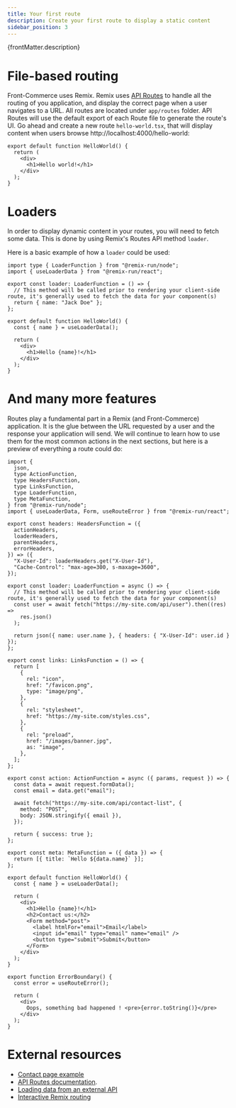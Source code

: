 ```yaml
---
title: Your first route
description: Create your first route to display a static content
sidebar_position: 3
---
```


<p>{frontMatter.description}</p>

# File-based routing

Front-Commerce uses Remix. Remix uses
[API Routes](https://remix.run/docs/en/main/guides/api-routes) to handle all the
routing of you application, and display the correct page when a user navigates
to a URL. All routes are located under `app/routes` folder. API Routes will use
the default export of each Route file to generate the route's UI. Go ahead and
create a new route `hello-world.tsx`, that will display content when users
browse http://localhost:4000/hello-world:

```tsx title="app/routes/hello-world.tsx"
export default function HelloWorld() {
  return (
    <div>
      <h1>Hello world!</h1>
    </div>
  );
}
```

# Loaders

In order to display dynamic content in your routes, you will need to fetch some
data. This is done by using Remix's Routes API method `loader`.

Here is a basic example of how a `loader` could be used:

```tsx title="app/routes/hello-world.tsx"
import type { LoaderFunction } from "@remix-run/node";
import { useLoaderData } from "@remix-run/react";

export const loader: LoaderFunction = () => {
  // This method will be called prior to rendering your client-side route, it's generally used to fetch the data for your component(s)
  return { name: "Jack Doe" };
};

export default function HelloWorld() {
  const { name } = useLoaderData();

  return (
    <div>
      <h1>Hello {name}!</h1>
    </div>
  );
}
```

# And many more features

Routes play a fundamental part in a Remix (and Front-Commerce) application. It
is the glue between the URL requested by a user and the response your
application will send. We will continue to learn how to use them for the most
common actions in the next sections, but here is a preview of everything a route
could do:

```tsx title="app/routes/hello-world.tsx"
import {
  json,
  type ActionFunction,
  type HeadersFunction,
  type LinksFunction,
  type LoaderFunction,
  type MetaFunction,
} from "@remix-run/node";
import { useLoaderData, Form, useRouteError } from "@remix-run/react";

export const headers: HeadersFunction = ({
  actionHeaders,
  loaderHeaders,
  parentHeaders,
  errorHeaders,
}) => ({
  "X-User-Id": loaderHeaders.get("X-User-Id"),
  "Cache-Control": "max-age=300, s-maxage=3600",
});

export const loader: LoaderFunction = async () => {
  // This method will be called prior to rendering your client-side route, it's generally used to fetch the data for your component(s)
  const user = await fetch("https://my-site.com/api/user").then((res) =>
    res.json()
  );

  return json({ name: user.name }, { headers: { "X-User-Id": user.id } });
};

export const links: LinksFunction = () => {
  return [
    {
      rel: "icon",
      href: "/favicon.png",
      type: "image/png",
    },
    {
      rel: "stylesheet",
      href: "https://my-site.com/styles.css",
    },
    {
      rel: "preload",
      href: "/images/banner.jpg",
      as: "image",
    },
  ];
};

export const action: ActionFunction = async ({ params, request }) => {
  const data = await request.formData();
  const email = data.get("email");

  await fetch("https://my-site.com/api/contact-list", {
    method: "POST",
    body: JSON.stringify({ email }),
  });

  return { success: true };
};

export const meta: MetaFunction = ({ data }) => {
  return [{ title: `Hello ${data.name}` }];
};

export default function HelloWorld() {
  const { name } = useLoaderData();

  return (
    <div>
      <h1>Hello {name}!</h1>
      <h2>Contact us:</h2>
      <Form method="post">
        <label htmlFor="email">Email</label>
        <input id="email" type="email" name="email" />
        <button type="submit">Submit</button>
      </Form>
    </div>
  );
}

export function ErrorBoundary() {
  const error = useRouteError();

  return (
    <div>
      Oops, something bad happened ! <pre>{error.toString()}</pre>
    </div>
  );
}
```

# External resources

- [Contact page example](https://remix.run/docs/en/main/start/tutorial#the-contact-route-ui)
- [API Routes documentation](https://remix.run/docs/en/main/guides/api-routes).
- [Loading data from an external API](https://daily-dev-tips.com/posts/remix-loading-data-from-an-external-api/)
- [Interactive Remix routing](https://interactive-remix-routing-v2.netlify.app/)
